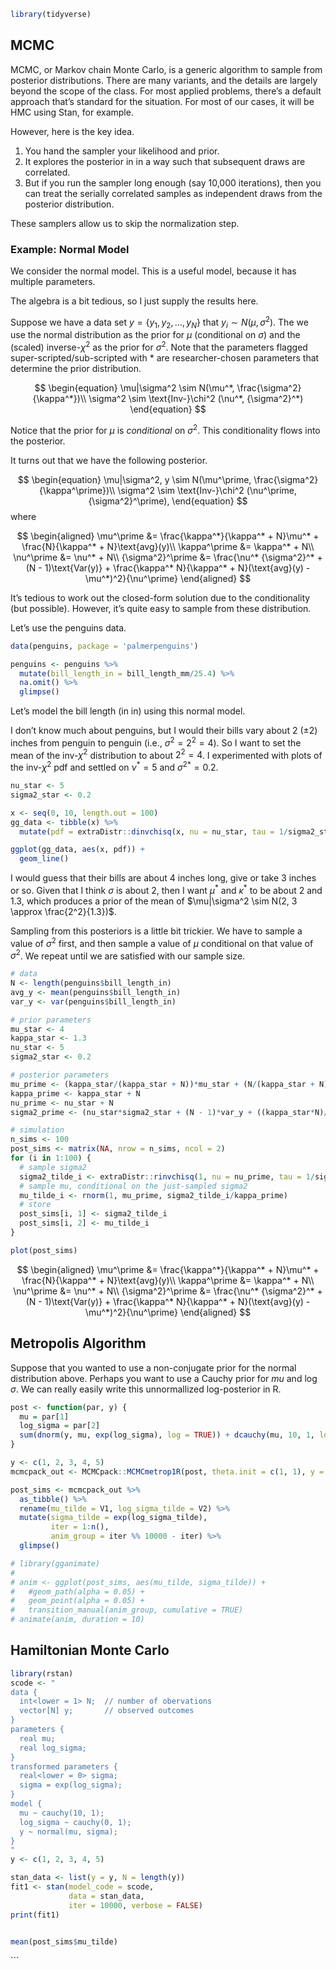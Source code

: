 ```r
library(tidyverse)
```

## MCMC

MCMC, or Markov chain Monte Carlo, is a generic algorithm to sample from posterior distributions. There are many variants, and the details are largely beyond the scope of the class. For most applied problems, there's a default approach that's standard for the situation. For most of our cases, it will be HMC using Stan, for example.

However, here is the key idea. 

1. You hand the sampler your likelihood and prior.
1. It explores the posterior in in a way such that subsequent draws are correlated.
1. But if you run the sampler long enough (say 10,000 iterations), then you can treat the serially correlated samples as independent draws from the posterior distribution.

These samplers allow us to skip the normalization step.

### Example: Normal Model

We consider the normal model. This is a useful model, because it has multiple parameters.

The algebra is a bit tedious, so I just supply the results here.

Suppose we have a data set $y = \{y_1, y_2, ..., y_N\}$ that $y_i \sim N(\mu, \sigma^2)$. The we use the normal distribution as the prior for $\mu$ (conditional on $\sigma$) and the (scaled) inverse-$\chi^2$ as the prior for $\sigma^2$. Note that the parameters flagged super-scripted/sub-scripted with $*$ are researcher-chosen parameters that determine the prior distribution.

$$
\begin{equation}
\mu|\sigma^2 \sim N(\mu^*, \frac{\sigma^2}{\kappa^*})\\
\sigma^2 \sim \text{Inv-}\chi^2 (\nu^*, {\sigma^2}^*)
\end{equation}
$$

Notice that the prior for $\mu$ is *conditional* on $\sigma^2$. This conditionality flows into the posterior.

It turns out that we have the following posterior.

$$
\begin{equation}
\mu|\sigma^2, y \sim N(\mu^\prime, \frac{\sigma^2}{\kappa^\prime})\\
\sigma^2 \sim \text{Inv-}\chi^2 (\nu^\prime, {\sigma^2}^\prime),
\end{equation}
$$
where

$$
\begin{aligned}
\mu^\prime  &= \frac{\kappa^*}{\kappa^* + N}\mu^* + \frac{N}{\kappa^* + N}\text{avg}(y)\\
\kappa^\prime &= \kappa^* + N\\
\nu^\prime &= \nu^* + N\\
{\sigma^2}^\prime &= \frac{\nu^* {\sigma^2}^* + (N - 1)\text{Var(y)} + \frac{\kappa^* N}{\kappa^* + N}(\text{avg}(y) - \mu^*)^2}{\nu^\prime}
\end{aligned}
$$

It's tedious to work out the closed-form solution due to the conditionality (but possible). However, it's quite easy to sample from these distribution. 

Let's use the penguins data.

```r
data(penguins, package = 'palmerpenguins')

penguins <- penguins %>%
  mutate(bill_length_in = bill_length_mm/25.4) %>%
  na.omit() %>%
  glimpse()
```

Let's model the bill length (in in) using this normal model.

I don't know much about penguins, but I would their bills vary about 2 ($\pm2$) inches from penguin to penguin (i.e., $\sigma^2 = 2^2 = 4$). So I want to set the mean of the inv-$\chi^2$ distribution to about $2^2 = 4$. I experimented with plots of the inv-$\chi^2$ pdf and settled on $\nu^* = 5$ and ${\sigma^2}^* = 0.2$.

```r

nu_star <- 5
sigma2_star <- 0.2

x <- seq(0, 10, length.out = 100)
gg_data <- tibble(x) %>%
  mutate(pdf = extraDistr::dinvchisq(x, nu = nu_star, tau = 1/sigma2_star))

ggplot(gg_data, aes(x, pdf)) + 
  geom_line()

```

I would guess that their bills are about 4 inches long, give or take 3 inches or so. Given that I think $\sigma$ is about 2, then I want $\mu^*$ and $\kappa^*$ to be about 2 and 1.3, which produces a prior of the mean of $\mu|\sigma^2 \sim N(2, 3 \approx \frac{2^2}{1.3})$.

Sampling from this posteriors is a little bit trickier. We have to sample a value of $\sigma^2$ first, and then sample a value of $\mu$ conditional on that value of $\sigma^2$. We repeat until we are satisfied with our sample size.

```r

# data
N <- length(penguins$bill_length_in)
avg_y <- mean(penguins$bill_length_in)
var_y <- var(penguins$bill_length_in)

# prior parameters
mu_star <- 4
kappa_star <- 1.3
nu_star <- 5
sigma2_star <- 0.2

# posterior parameters
mu_prime <- (kappa_star/(kappa_star + N))*mu_star + (N/(kappa_star + N))*avg_y
kappa_prime <- kappa_star + N
nu_prime <- nu_star + N
sigma2_prime <- (nu_star*sigma2_star + (N - 1)*var_y + ((kappa_star*N)/(kappa_star + N))*(avg_y - mu_star)^2)/nu_prime

# simulation
n_sims <- 100
post_sims <- matrix(NA, nrow = n_sims, ncol = 2)
for (i in 1:100) {
  # sample sigma2
  sigma2_tilde_i <- extraDistr::rinvchisq(1, nu = nu_prime, tau = 1/sigma2_prime)
  # sample mu, conditional on the just-sampled sigma2
  mu_tilde_i <- rnorm(1, mu_prime, sigma2_tilde_i/kappa_prime)
  # store
  post_sims[i, 1] <- sigma2_tilde_i
  post_sims[i, 2] <- mu_tilde_i
}

plot(post_sims)
```

$$
\begin{aligned}
\mu^\prime  &= \frac{\kappa^*}{\kappa^* + N}\mu^* + \frac{N}{\kappa^* + N}\text{avg}(y)\\
\kappa^\prime &= \kappa^* + N\\
\nu^\prime &= \nu^* + N\\
{\sigma^2}^\prime &= \frac{\nu^* {\sigma^2}^* + (N - 1)\text{Var(y)} + \frac{\kappa^* N}{\kappa^* + N}(\text{avg}(y) - \mu^*)^2}{\nu^\prime}
\end{aligned}
$$


## Metropolis Algorithm

Suppose that you wanted to use a non-conjugate prior for the normal distribution above. Perhaps you want to use a Cauchy prior for $mu$ and $\log \sigma$. We can really easily write this unnormallized log-posterior in R.

```r
post <- function(par, y) {
  mu = par[1]
  log_sigma = par[2]
  sum(dnorm(y, mu, exp(log_sigma), log = TRUE)) + dcauchy(mu, 10, 1, log = TRUE) + dcauchy(log_sigma, 0, 1, log = TRUE)  
}

y <- c(1, 2, 3, 4, 5)
mcmcpack_out <- MCMCpack::MCMCmetrop1R(post, theta.init = c(1, 1), y = y, mcmc = 500000) 

post_sims <- mcmcpack_out %>%
  as_tibble() %>%
  rename(mu_tilde = V1, log_sigma_tilde = V2) %>%
  mutate(sigma_tilde = exp(log_sigma_tilde), 
         iter = 1:n(), 
         anim_group = iter %% 10000 - iter) %>%
  glimpse()

# library(gganimate)
# 
# anim <- ggplot(post_sims, aes(mu_tilde, sigma_tilde)) +
#   #geom_path(alpha = 0.05) +
#   geom_point(alpha = 0.05) + 
#   transition_manual(anim_group, cumulative = TRUE)
# animate(anim, duration = 10)
```


## Hamiltonian Monte Carlo

```r
library(rstan)
scode <- "
data {
  int<lower = 1> N;  // number of obervations
  vector[N] y;       // observed outcomes
}
parameters {
  real mu;
  real log_sigma;
} 
transformed parameters {
  real<lower = 0> sigma;
  sigma = exp(log_sigma);
}
model {
  mu ~ cauchy(10, 1);
  log_sigma ~ cauchy(0, 1);
  y ~ normal(mu, sigma);
} 
"
y <- c(1, 2, 3, 4, 5)

stan_data <- list(y = y, N = length(y))
fit1 <- stan(model_code = scode, 
             data = stan_data,
             iter = 10000, verbose = FALSE) 
print(fit1)


mean(post_sims$mu_tilde)
```
```
